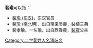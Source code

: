 '''裴瑜'''可以指：
* [[裴瑜_(东汉)|裴瑜 (东汉)]]，东汉官员
* [[裴瑜_(南北朝)|裴瑜 (南北朝)]]，出自南来吴裴，裴植三弟
*裴孝瑜，一名瑜，出自西眷裴，[[裴寂|裴寂]]父亲

{{disambig}}

[[Category:二字裴姓人名消歧义|Category:二字裴姓人名消歧义]]